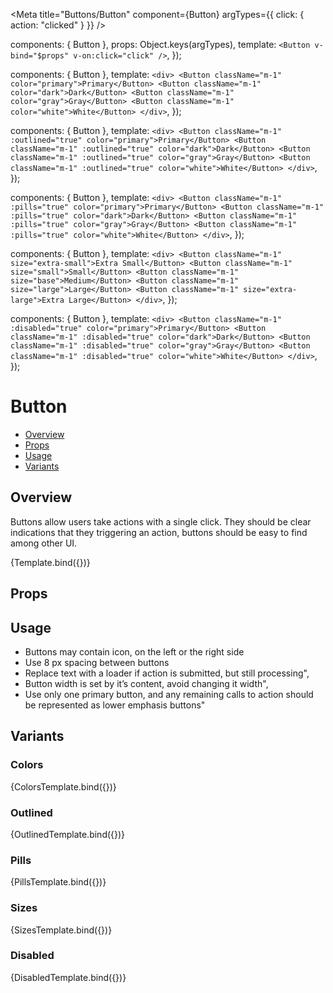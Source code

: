 
<Meta
  title="Buttons/Button"
  component={Button}
  argTypes={{ click: { action: "clicked" } }}
/>

  components: { Button },
  props: Object.keys(argTypes),
  template: `<Button v-bind="$props" v-on:click="click" />`,
});

  components: { Button },
  template: `
    <div>
      <Button className="m-1" color="primary">Primary</Button>
      <Button className="m-1" color="dark">Dark</Button>
      <Button className="m-1" color="gray">Gray</Button>
      <Button className="m-1" color="white">White</Button>
    </div>
  `,
});

  components: { Button },
  template: `
    <div>
      <Button className="m-1" :outlined="true" color="primary">Primary</Button>
      <Button className="m-1" :outlined="true" color="dark">Dark</Button>
      <Button className="m-1" :outlined="true" color="gray">Gray</Button>
      <Button className="m-1" :outlined="true" color="white">White</Button>
    </div>
  `,
});


  components: { Button },
  template: `
    <div>
      <Button className="m-1" :pills="true" color="primary">Primary</Button>
      <Button className="m-1" :pills="true" color="dark">Dark</Button>
      <Button className="m-1" :pills="true" color="gray">Gray</Button>
      <Button className="m-1" :pills="true" color="white">White</Button>
    </div>
  `,
});

  components: { Button },
  template: `
    <div>
      <Button className="m-1" size="extra-small">Extra Small</Button>
      <Button className="m-1" size="small">Small</Button>
      <Button className="m-1" size="base">Medium</Button>
      <Button className="m-1" size="large">Large</Button>
      <Button className="m-1" size="extra-large">Extra Large</Button>
    </div>
  `,
});

  components: { Button },
  template: `
    <div>
      <Button className="m-1" :disabled="true" color="primary">Primary</Button>
      <Button className="m-1" :disabled="true" color="dark">Dark</Button>
      <Button className="m-1" :disabled="true" color="gray">Gray</Button>
      <Button className="m-1" :disabled="true" color="white">White</Button>
    </div>
  `,
});

# Button

- [Overview](#overview)
- [Props](#props)
- [Usage](#usage)
- [Variants](#variants)

## Overview

Buttons allow users take actions with a single click. They should be clear indications that they triggering an action, buttons should be easy to find among other UI.

<Canvas>
  <Story name="Overview" args={{ label: "Button" }}>
    {Template.bind({})}
  </Story>
</Canvas>

## Props

<ArgsTable story="Overview" />

## Usage
- Buttons may contain icon, on the left or the right side
- Use 8 px spacing between buttons
- Replace text with a loader if action is submitted, but still processing",
- Button width is set by it’s content, avoid changing it width",
- Use only one primary button, and any remaining calls to action should be represented as lower emphasis buttons"

## Variants

### Colors
<Canvas>
  <Story name="Colors">
    {ColorsTemplate.bind({})}
  </Story>
</Canvas>

### Outlined
<Canvas>
  <Story name="Outlined">
    {OutlinedTemplate.bind({})}
  </Story>
</Canvas>

### Pills
<Canvas>
  <Story name="Pills">
    {PillsTemplate.bind({})}
  </Story>
</Canvas>

### Sizes
<Canvas>
  <Story name="Sizes">
    {SizesTemplate.bind({})}
  </Story>
</Canvas>

### Disabled
<Canvas>
  <Story name="Disabled">
    {DisabledTemplate.bind({})}
  </Story>
</Canvas>
